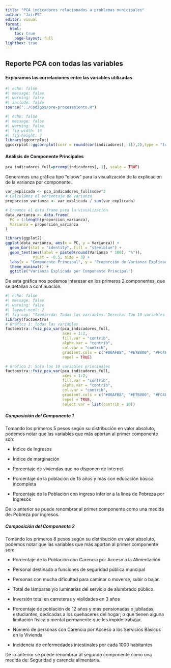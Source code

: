 ```yaml
---
title: "PCA indicadores relacionados a problemas municipales"
author: "JairES"
editor: visual
format: 
  html:
    toc: true
    page-layout: full
lightbox: true
---
```


## Reporte PCA con todas las variables

### 

#### Exploramos las correlaciones entre las variables utilizadas

```r
#| echo: false
#| message: false
#| warning: false
#| include: false
source("../Codigos/pre-procesamiento.R")
```

```r
#| echo: false
#| message: false
#| warning: false
#| fig-width: 16
#| fig-height: 7
library(ggcorrplot)
ggcorrplot::ggcorrplot(corr = round(cor(indicadores[,-1]),2),type = "lower",show.diag = F,lab = T,lab_size = 1.4)
```

#### Análisis de Componente Principales

```r
pca_indicadores_full=prcomp(indicadores[,-1], scale = TRUE)

```

Generamos una gráfica tipo "elbow" para la visualización de la explicación de la varianza por componente.

```r
var_explicada <- pca_indicadores_full$sdev^2
# Calculamos el porcentaje de varianza
proporcion_varianza <- var_explicada / sum(var_explicada)

# Creamos el data frame para la visualización
data_varianza <- data.frame(
  PC = 1:length(proporcion_varianza),
  Varianza = proporcion_varianza
)

library(ggplot2)
ggplot(data_varianza, aes(x = PC, y = Varianza)) +
  geom_bar(stat = "identity", fill = "steelblue") +
  geom_text(aes(label = paste0(round(Varianza * 100), "%")),
            vjust = -0.5, size = 3) +
  labs(x = "Componente Principal", y = "Proporción de Varianza Explicada") +
  theme_minimal() +
  ggtitle("Varianza Explicada por Componente Principal")
```

De esta gráfica nos podemos interesar en los primeros 2 componentes, que se detallan a continuación.

```r
#| echo: false
#| message: false
#| warning: false
#| layout-ncol: 2
#| fig-cap: "Izquierda: Todas las variables. Derecha: Top 10 variables con mayor contribución."
library(factoextra)
# Gráfico 1: Todas las variables
factoextra::fviz_pca_var(pca_indicadores_full,
                         axes = 1:2,
                         fill.var = "contrib",
                         alpha.var = "contrib",
                         col.var = "contrib",
                         gradient.cols = c("#00AFBB", "#E7B800", "#FC4E07"),
                         repel = TRUE)

# Gráfico 2: Solo las 10 variables principales
factoextra::fviz_pca_var(pca_indicadores_full,
                         axes = 1:2,
                         fill.var = "contrib",
                         alpha.var = "contrib",
                         col.var = "contrib",
                         gradient.cols = c("#00AFBB", "#E7B800", "#FC4E07"),
                         repel = TRUE,
                         select.var = list(contrib = 10))
```

##### Composición del Componente 1

Tomando los primeros 5 pesos según su distribución en valor absoluto, podemos notar que las variables que más aportan al primer componente son:

-   Índice de Ingresos

-   Índice de marginación

-   Porcentaje de viviendas que no disponen de internet

-   Porcentaje de la población de 15 años y más con educación básica incompleta

-   Porcentaje de la Población con ingreso inferior a la línea de Pobreza por Ingresos

De lo anterior se puede renombrar al primer componente como una medida de: Pobreza por ingresos.

##### Composición del Componente 2

Tomando los primeros 8 pesos según su distribución en valor absoluto, podemos notar que las variables que más aportan al primer componente son:

-   Porcentaje de la Población con Carencia por Acceso a la Alimentación

-   Personal destinado a funciones de seguridad pública muncipal

-   Personas con mucha dificultad para caminar o moverse, subir o bajar.

-   Total de lámparas y/o luminarias del servicio de alumbrado público.

-   Inversión total en carreteras y vialidades en 3 años

-   Porcentaje de población de 12 años y más pensionadas o jubiladas, estudiantes, dedicadas a los quehaceres del hogar; o que tienen alguna limitación física o mental permanente que les impide trabajar.

-   Número de personas con Carencia por Acceso a los Servicios Básicos en la Vivienda

-   Incidencia de enfermedades intestinales por cada 1000 habitantes

De lo anterior se puede renombrar al segundo componente como una medida de: Seguridad y carencia alimentaria.
